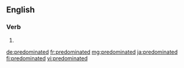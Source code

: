 ==English==

===Verb===
{{head|en|verb form}}

# {{en-past of|predominate}}

[[de:predominated]]
[[fr:predominated]]
[[mg:predominated]]
[[ja:predominated]]
[[fi:predominated]]
[[vi:predominated]]